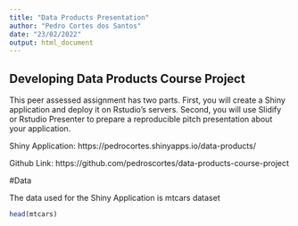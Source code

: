 ---
title: "Data Products Presentation"
author: "Pedro Cortes dos Santos"
date: "23/02/2022"
output: html_document
---

## Developing Data Products Course Project

This peer assessed assignment has two parts. First, you will create a Shiny application and deploy it on Rstudio's servers. Second, you will use Slidify or Rstudio Presenter to prepare a reproducible pitch presentation about your application.

Shiny Application:
https://pedrocortes.shinyapps.io/data-products/


Github Link:
https://github.com/pedroscortes/data-products-course-project

#Data

The data used for the Shiny Application is mtcars dataset

```{r, echo = TRUE}
head(mtcars)
```